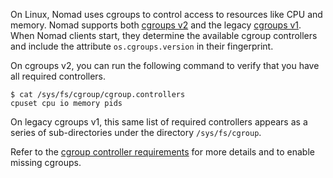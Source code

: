 On Linux, Nomad uses cgroups to control access to resources like CPU and
memory. Nomad supports both [cgroups v2](https://www.kernel.org/doc/html/latest/admin-guide/cgroup-v2.html) and the legacy [cgroups
v1](https://www.kernel.org/doc/html/latest/admin-guide/cgroup-v1/cgroups.html). When Nomad clients start, they determine the available cgroup controllers and include the attribute `os.cgroups.version` in their fingerprint.

On cgroups v2, you can run the following command to verify that you have all required controllers.

```shell-session
$ cat /sys/fs/cgroup/cgroup.controllers
cpuset cpu io memory pids
```

On legacy cgroups v1, this same list of required controllers appears as a series of sub-directories under the directory `/sys/fs/cgroup`.

Refer to the [cgroup controller requirements](/nomad/docs/install/production/requirements#cgroup-controllers) for more details and to enable missing cgroups.
